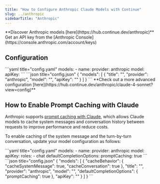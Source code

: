 ```yaml
---
title: "How to Configure Anthropic Claude Models with Continue"
slug: ../anthropic
sidebarTitle: "Anthropic"
---
```


<Tip>
  **Discover Anthropic models [here](https://hub.continue.dev/anthropic)**
</Tip>

<Info>
  Get an API key from the [Anthropic Console](https://console.anthropic.com/account/keys)
</Info>

## Configuration

<Tabs>
  <Tab title="YAML">
  ```yaml title="config.yaml"
  models:
    - name: <MODEL_NAME>
      provider: anthropic
      model: <MODEL_ID>
      apiKey: <YOUR_ANTHROPIC_API_KEY>
  ```
  </Tab>
  <Tab title="JSON (Deprecated)">
  ```json title="config.json"
  {
    "models": [
      {
        "title": "<MODEL_NAME>",
        "provider": "anthropic",
        "model": "<MODEL_ID>",
        "apiKey": "<YOUR_ANTHROPIC_API_KEY>"
      }
    ]
  }
  ```
  </Tab>
</Tabs>

<Info>
  **Check out a more advanced configuration [here](https://hub.continue.dev/anthropic/claude-4-sonnet?view=config)**
</Info>

## How to Enable Prompt Caching with Claude

Anthropic supports [prompt caching with Claude](https://docs.anthropic.com/en/docs/build-with-claude/prompt-caching), which allows Claude models to cache system messages and conversation history between requests to improve performance and reduce costs.

To enable caching of the system message and the turn-by-turn conversation, update your model configuration as follows:

<Tabs>
  <Tab title="YAML">
  ```yaml title="config.yaml"
  models:
    - name: <MODEL_NAME>
      provider: anthropic
      model: <MODEL_ID>
      apiKey: <YOUR_ANTHROPIC_API_KEY>
      roles:
        - chat
      defaultCompletionOptions:
        promptCaching: true
  ```
  </Tab>
  <Tab title="JSON (Deprecated)">
  ```json title="config.json"
  {
    "models": [
      {
        "cacheBehavior": {
          "cacheSystemMessage": true,
          "cacheConversation": true
        },
        "title": "<MODEL_NAME>",
        "provider": "anthropic",
        "model": "<MODEL_ID>",
        "defaultCompletionOptions": {
          "promptCaching": true
        },
        "apiKey": "<YOUR_ANTHROPIC_API_KEY>"
      }
    ]
  }
  ```
  </Tab>
</Tabs>

